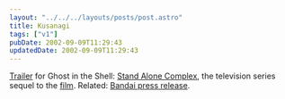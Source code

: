 ```yaml
---
layout: "../../../layouts/posts/post.astro"
title: Kusanagi
tags: ["v1"]
pubDate: 2002-09-09T11:29:43
updatedDate: 2002-09-09T11:29:43
---
```


[Trailer][1] for Ghost in the Shell: [Stand Alone Complex][2], the television series sequel to the [film][3]. Related: [Bandai press release][4].

[1]: http://www.animeshon.net/downloads/movies/ "Ghost in the Shell: Stand Alone Complex Trailer (no trace of the larger versions anywhere, alas)"
[2]: http://www.production-ig.com/Ghost_TV.html "Production IG: Stand Alone Complex"
[3]: http://uk.imdb.com/Title?0113568 "IMDb: Ghost in the Shell"
[4]: http://www.animetourist.com/article.php?sid=283 "Anime Tourist: Bandai Acquires Ghost in the Shell: Stand Alone Complex"
